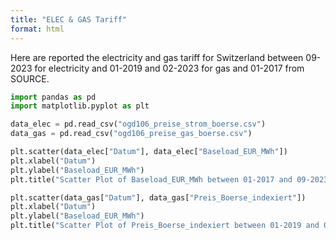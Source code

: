 ```yaml
---
title: "ELEC & GAS Tariff"
format: html
---
```


Here are reported the electricity and gas tariff for Switzerland between 09-2023 for electricity and 01-2019 and 02-2023 for gas and 01-2017 from SOURCE.

```python

import pandas as pd
import matplotlib.pyplot as plt

data_elec = pd.read_csv("ogd106_preise_strom_boerse.csv")
data_gas = pd.read_csv("ogd106_preise_gas_boerse.csv")

plt.scatter(data_elec["Datum"], data_elec["Baseload_EUR_MWh"])
plt.xlabel("Datum")
plt.ylabel("Baseload_EUR_MWh")
plt.title("Scatter Plot of Baseload_EUR_MWh between 01-2017 and 09-2023")

plt.scatter(data_gas["Datum"], data_gas["Preis_Boerse_indexiert"])
plt.xlabel("Datum")
plt.ylabel("Baseload_EUR_MWh")
plt.title("Scatter Plot of Preis_Boerse_indexiert between 01-2019 and 02-2023")

```
